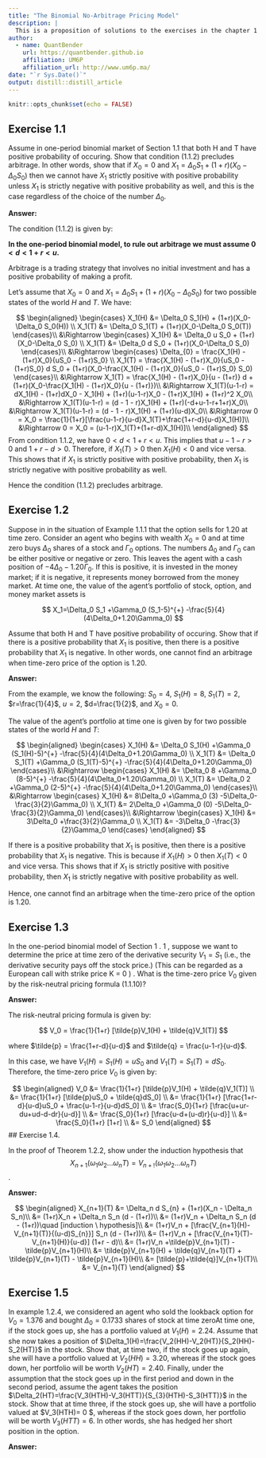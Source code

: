 ```yaml
---
title: "The Binomial No-Arbitrage Pricing Model"
description: |
  This is a proposition of solutions to the exercises in the chapter 1 of the book "Stochastic Calculus for Finance I: The Binomial Asset Pricing Model" by Steven Shreve.
author:
  - name: QuantBender 
    url: https://quantbender.github.io
    affiliation: UM6P
    affiliation_url: http://www.um6p.ma/
date: "`r Sys.Date()`"
output: distill::distill_article
---
```


```r
knitr::opts_chunk$set(echo = FALSE)
```

## Exercise 1.1

Assume in one-period binomial market of Section 1.1 that both H and T have positive probability of occuring. Show that condition (1.1.2) precludes arbitrage. In other words, show that if $X_0=0$ and $X_1=\Delta_0 S_1 + (1+r)(X_0-\Delta_0 S_0)$ then we cannot have $X_1$ strictly positive with positive probability unless $X_1$ is strictly negative with positive probability as well, and this is the case regardless of the choice of the number $\Delta_0$.

**Answer:**

The condition (1.1.2) is given by:

**In the one-period binomial model, to rule out arbitrage we must assume $0 < d < 1+r < u$.**

Arbitrage is a trading strategy that involves no initial investment and has a positive probability of making a profit. 

Let's assume that $X_0=0$ and $X_1=\Delta_0 S_1 + (1+r)(X_0-\Delta_0 S_0)$ for two possible states of the world $H$ and $T$. We have:

$$
\begin{aligned}
\begin{cases}
X_1(H) &= \Delta_0 S_1(H) + (1+r)(X_0-\Delta_0 S_0(H)) \\
X_1(T) &= \Delta_0 S_1(T) + (1+r)(X_0-\Delta_0 S_0(T))
\end{cases}\\
&\Rightarrow
\begin{cases}
X_1(H) &= \Delta_0 u S_0 + (1+r)(X_0-\Delta_0 S_0) \\
X_1(T) &= \Delta_0 d S_0 + (1+r)(X_0-\Delta_0 S_0)
\end{cases}\\
&\Rightarrow
\begin{cases}
\Delta_{0} = \frac{X_1(H) - (1+r)X_0}{uS_0 - (1+r)S_0} \\
X_1(T) = \frac{X_1(H) - (1+r)X_0}{uS_0 - (1+r)S_0} d S_0 + (1+r)(X_0-\frac{X_1(H) - (1+r)X_0}{uS_0 - (1+r)S_0} S_0)
\end{cases}\\
&\Rightarrow 
X_1(T) = \frac{X_1(H) - (1+r)X_0}{u - (1+r)} d + (1+r)(X_0-\frac{X_1(H) - (1+r)X_0}{u - (1+r)})\\
&\Rightarrow
X_1(T)(u-1-r) = dX_1(H) - (1+r)dX_0 - X_1(H) + (1+r)(u-1-r)X_0 - (1+r)X_1(H) + (1+r)^2 X_0\\
&\Rightarrow
X_1(T)(u-1-r) = (d - 1 - r)X_1(H) + (1+r)(-d+u-1-r+1+r)X_0\\
&\Rightarrow
X_1(T)(u-1-r) = (d - 1 - r)X_1(H) + (1+r)(u-d)X_0\\
&\Rightarrow
0 = X_0 = \frac{1}{1+r}[\frac{u-1-r}{u-d}X_1(T)+\frac{1+r-d}{u-d}X_1(H)]\\
&\Rightarrow
0 = X_0 = (u-1-r)X_1(T)+(1+r-d)X_1(H)]\\
\end{aligned}
$$
From condition 1.1.2, we have $0 < d < 1+r < u$. This implies that $u-1-r > 0$ and $1+r-d > 0$. Therefore, if $X_1(T) > 0$ then $X_1(H) < 0$ and vice versa. This shows that if $X_1$ is strictly positive with positive probability, then $X_1$ is strictly negative with positive probability as well.

Hence the condition (1.1.2) precludes arbitrage.

## Exercise 1.2

Suppose in in the situation of Example 1.1.1 that the option sells for 1.20 at time zero. Consider an agent who begins with wealth $X_0=0$ and at time zero buys $\Delta_0$ shares of a stock and $\Gamma_0$ options. The numbers $\Delta_0$ and $\Gamma_0$ can be either positive or negative or zero. This leaves the agent with  a cash position of $-4\Delta_0-1.20\Gamma_0$. If this is positive, it is invested in the money market; if it is negative, it represents money borrowed from the money market. At time one, the value of the agent's portfolio of stock, option, and money market assets is 

$$
X_1=\Delta_0 S_1 +\Gamma_0 (S_1-5)^{+} -\frac{5}{4}(4\Delta_0+1.20\Gamma_0)
$$

Assume that both H and T have positive probability of occuring. Show that if there is a positive probability that $X_1$ is positive, then there is a positive probability that $X_1$ is negative. In other words, one cannot find an arbitrage when time-zero price of the option is 1.20.

**Answer:**

From the example, we know the following: $S_0=4$, $S_1(H)=8$, $S_1(T)=2$, $r=\frac{1}{4}$, $u=2$, $d=\frac{1}{2}$, and $X_0=0$.

The value of the agent's portfolio at time one is given by for two possible states of the world $H$ and $T$:

$$
\begin{aligned}
\begin{cases}
X_1(H) &= \Delta_0 S_1(H) +\Gamma_0 (S_1(H)-5)^{+} -\frac{5}{4}(4\Delta_0+1.20\Gamma_0) \\
X_1(T) &= \Delta_0 S_1(T) +\Gamma_0 (S_1(T)-5)^{+} -\frac{5}{4}(4\Delta_0+1.20\Gamma_0)
\end{cases}\\
&\Rightarrow
\begin{cases}
X_1(H) &= \Delta_0 8 +\Gamma_0 (8-5)^{+} -\frac{5}{4}(4\Delta_0+1.20\Gamma_0) \\
X_1(T) &= \Delta_0 2 +\Gamma_0 (2-5)^{+} -\frac{5}{4}(4\Delta_0+1.20\Gamma_0)
\end{cases}\\
&\Rightarrow
\begin{cases}
X_1(H) &= 8\Delta_0 +\Gamma_0 (3) -5\Delta_0-\frac{3}{2}\Gamma_0) \\
X_1(T) &= 2\Delta_0 +\Gamma_0 (0) -5\Delta_0-\frac{3}{2}\Gamma_0)
\end{cases}\\
&\Rightarrow
\begin{cases}
X_1(H) &= 3\Delta_0 +\frac{3}{2}\Gamma_0 \\
X_1(T) &= -3\Delta_0 -\frac{3}{2}\Gamma_0
\end{cases}
\end{aligned}
$$

If there is a positive probability that $X_1$ is positive, then there is a positive probability that $X_1$ is negative. This is because if $X_1(H) > 0$ then $X_1(T) < 0$ and vice versa. This shows that if $X_1$ is strictly positive with positive probability, then $X_1$ is strictly negative with positive probability as well.

Hence, one cannot find an arbitrage when the time-zero price of the option is 1.20.

## Exercise 1.3

In the one-period binomial model of Section 1 . 1 , suppose we want to determine the price at time zero of the derivative security $V_1=S_1$ (i.e., the derivative security pays off the stock price.) (This can be regarded as a European call with strike price K = 0 ) . What is the time-zero price $V_0$ given by the risk-neutral pricing formula (1.1.10)?

**Answer:**

The risk-neutral pricing formula is given by:

$$
V_0 = \frac{1}{1+r} [\tilde{p}V_1(H) + \tilde{q}V_1(T)]
$$

where $\tilde{p} = \frac{1+r-d}{u-d}$ and $\tilde{q} = \frac{u-1-r}{u-d}$.

In this case, we have $V_1(H) = S_1(H) = uS_0$ and $V_1(T) = S_1(T) = dS_0$. Therefore, the time-zero price $V_0$ is given by:

$$
\begin{aligned}
V_0 &= \frac{1}{1+r} [\tilde{p}V_1(H) + \tilde{q}V_1(T)] \\
&= \frac{1}{1+r} [\tilde{p}uS_0 + \tilde{q}dS_0] \\
&= \frac{1}{1+r} [\frac{1+r-d}{u-d}uS_0 + \frac{u-1-r}{u-d}dS_0] \\
&= \frac{S_0}{1+r} [\frac{u+ur-du+ud-d-dr}{u-d}] \\
&= \frac{S_0}{1+r} [\frac{u-d+(u-d)r}{u-d}] \\
&= \frac{S_0}{1+r} [1+r] \\
&= S_0
\end{aligned}
$$
## Exercise 1.4.

In the proof of Theorem 1.2.2, show under the induction hypothesis that $$X_{n+1}(\omega_1\omega_2...\omega_nT)=V_{n+!}(\omega_1\omega_2...\omega_nT)$$.


**Answer:**

$$
\begin{aligned}
X_{n+1}(T) &= \Delta_n d S_{n} + (1+r)(X_n - \Delta_n S_n)\\
           &= (1+r)X_n + \Delta_n S_n (d - (1+r))\\
           &= (1+r)V_n + \Delta_n S_n (d - (1+r))\quad [induction \ hypothesis]\\
           &= (1+r)V_n + [\frac{V_{n+1}(H)-V_{n+1}(T)}{(u-d)S_{n}}] S_n (d - (1+r))\\
           &= (1+r)V_n + [\frac{V_{n+1}(T)-V_{n+1}(H)}{u-d}] (1+r - d)\\
           &= (1+r)V_n +\tilde{p}V_{n+1}(T) - \tilde{p}V_{n+1}(H)\\
           &= \tilde{p}V_{n+1}(H) + \tilde{q}V_{n+1}(T) + \tilde{p}V_{n+1}(T) - \tilde{p}V_{n+1}(H)\\
           &= [\tilde{p}+\tilde{q}]V_{n+1}(T)\\
           &= V_{n+1}(T)
\end{aligned}
$$


## Exercise 1.5

In example 1.2.4, we considered an agent who sold the lookback option for $V_0=1.376$ and bought $\Delta_0=0.1733$ shares of stock at time zeroAt time one, if the stock goes up, she has a portfolio valued at $V_1(H)=2.24$. Assume that she now takes a position of $\Delta_1(H)=\frac{V_2(HH)-V_2(HT)}{S_2(HH)-S_2(HT)}$ in the stock. Show that, at time two, if the stock goes up again, she will have a portfolio valued at $V_2(HH) = 3.20$, whereas if the stock goes down, her portfolio will be worth $V_2(HT)=2.40$. Finally, under the assumption that the stock goes up in the first period and down in the second period, assume the agent takes the position $\Delta_2(HT)=\frac{V_3(HTH)-V_3(HTT)}{S_{3}(HTH)-S_3(HTT)}$ in the stock. Show that at time three, if the stock goes up, she will have a portfolio valued at $V_3(HTH)= 0 $, whereas if the stock goes down, her portfolio will be worth $V_3(HTT)=6$. In other words, she has hedged her short position in the option.


**Answer:**


